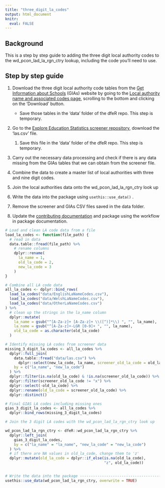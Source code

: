 ```yaml
---
title: "three_digit_la_codes"
output: html_document
knitr: 
  eval: FALSE
---
```


## Background

This is a step by step guide to adding the three digit local authority codes to the wd_pcon_lad_la_rgn_ctry lookup, including the code you'll need to use.

## Step by step guide


1.  Download the three digit local authority code tables from the [Get Information about Schools](https://get-information-schools.service.gov.uk/) (GIAs) website by going to the [Local authority name and associated codes page](https://get-information-schools.service.gov.uk/Guidance/LaNameCodes), scrolling to the bottom and clicking on the 'Download' button.

    -   Save those tables in the 'data' folder of the dfeR repo. This step is temporary.

2.  Go to the [Explore Education Statistics screener repository](https://github.com/dfe-analytical-services/dfe-published-data-qa/blob/main/data/las.csv), download the 'las.csv' file.

    1.  Save this file in the 'data' folder of the dfeR repo. This step is temporary.

3.  Carry out the necessary data processing and check if there is any data missing from the GIAs tables that we can obtain from the screener file.

4.  Combine the data to create a master list of local authorities with three and nine digit codes.

5.  Join the local authorities data onto the wd_pcon_lad_la_rgn_ctry look up

6.  Write the data into the package using `usethis::use_data()` .

7.  Remove the screener and GIAs CSV files saved in the data folder.

8.  Update the [contributing documentation](https://dfe-analytical-services.github.io/dfeR/CONTRIBUTING.html) and package using the workflow in package documentation.

```r
# Load and clean LA code data from a file
load_la_codes <- function(file_path) {
  # read in data
  data.table::fread(file_path) %>%
    # rename columns
    dplyr::rename(
      la_name = 1,
      old_la_code = 2,
      new_la_code = 3
    )
}

# Combine all LA code data
all_la_codes <- dplyr::bind_rows(
  load_la_codes("data/EnglishLaNameCodes.csv"),
  load_la_codes("data/WelshLaNameCodes.csv"),
  load_la_codes("data/OtherLaNameCodes.csv")
) %>%
  # clean up the strings in the la_name column
  dplyr::mutate(
    la_name = gsub("^[A-Za-z]+ [A-Za-z]+ \\([^)]*\\) ", "", la_name),
    la_name = gsub("^[A-Za-z]+-LGR [0-9]+ ", "", la_name),
    old_la_code = as.character(old_la_code)
  )

# Identify missing LA codes from screener data
missing_3_digit_la_codes <- all_la_codes %>%
  dplyr::full_join(
    data.table::fread("data/las.csv") %>%
      dplyr::select(new_la_code, la_name, screener_old_la_code = old_la_code),
    by = c("la_name", "new_la_code")
  ) %>%
  dplyr::filter(is.na(old_la_code) & !is.na(screener_old_la_code)) %>%
  dplyr::filter(screener_old_la_code != "x") %>%
  dplyr::select(-old_la_code) %>%
  dplyr::rename(old_la_code = screener_old_la_code) %>%
  dplyr::distinct()

# Final GIAS LA codes including missing ones
gias_3_digit_la_codes <- all_la_codes %>%
  dplyr::bind_rows(missing_3_digit_la_codes)

# Join the 3 digit LA codes with the wd_pcon_lad_la_rgn_ctry look up

wd_pcon_lad_la_rgn_ctry <- dfeR::wd_pcon_lad_la_rgn_ctry %>%
  dplyr::left_join(
    gias_3_digit_la_codes,
    by = c("la_name" = "la_name", "new_la_code" = "new_la_code")
  ) %>%
  # if there are NA values in old_la_code, change them to 'z'
  dplyr::mutate(old_la_code = dplyr::if_else(is.na(old_la_code),
                                             "z", old_la_code))


# Write the data into the package ---------------------------------------------
usethis::use_data(wd_pcon_lad_la_rgn_ctry, overwrite = TRUE)
```
